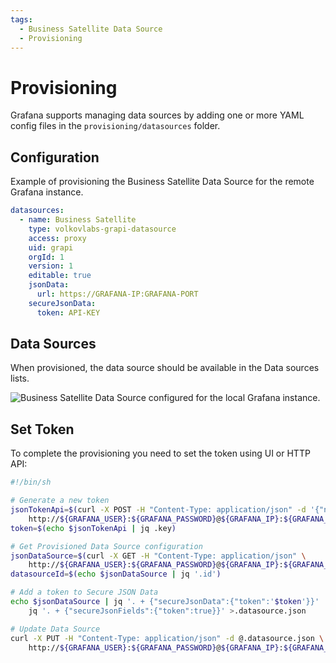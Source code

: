 ```yaml
---
tags:
  - Business Satellite Data Source
  - Provisioning
---
```



# Provisioning

Grafana supports managing data sources by adding one or more YAML config files in the `provisioning/datasources` folder.

## Configuration

Example of provisioning the Business Satellite Data Source for the remote Grafana instance.

```yaml
datasources:
  - name: Business Satellite
    type: volkovlabs-grapi-datasource
    access: proxy
    uid: grapi
    orgId: 1
    version: 1
    editable: true
    jsonData:
      url: https://GRAFANA-IP:GRAFANA-PORT
    secureJsonData:
      token: API-KEY
```

## Data Sources

When provisioned, the data source should be available in the Data sources lists.

<Image
  title="Business Satellite Data Source configured for the local Grafana instance."
  src="/img/plugins/business-satellite/configuration.png"
/>

## Set Token

To complete the provisioning you need to set the token using UI or HTTP API:

```sh
#!/bin/sh

# Generate a new token
jsonTokenApi=$(curl -X POST -H "Content-Type: application/json" -d '{"name":"apiKey-grapi", "role": "Admin"}' \
    http://${GRAFANA_USER}:${GRAFANA_PASSWORD}@${GRAFANA_IP}:${GRAFANA_PORT}/api/auth/keys)
token=$(echo $jsonTokenApi | jq .key)

# Get Provisioned Data Source configuration
jsonDataSource=$(curl -X GET -H "Content-Type: application/json" \
    http://${GRAFANA_USER}:${GRAFANA_PASSWORD}@${GRAFANA_IP}:${GRAFANA_PORT}/api/datasources/name/grapi)
datasourceId=$(echo $jsonDataSource | jq '.id')

# Add a token to Secure JSON Data
echo $jsonDataSource | jq '. + {"secureJsonData":{"token":'$token'}}' |
    jq '. + {"secureJsonFields":{"token":true}}' >.datasource.json

# Update Data Source
curl -X PUT -H "Content-Type: application/json" -d @.datasource.json \
    http://${GRAFANA_USER}:${GRAFANA_PASSWORD}@${GRAFANA_IP}:${GRAFANA_PORT}/api/datasources/${datasourceId}

```
